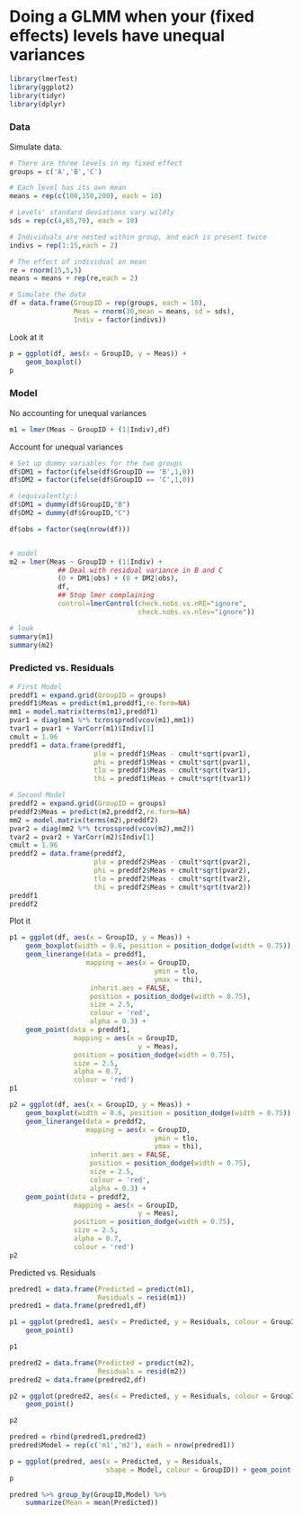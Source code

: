 Doing a GLMM when your (fixed effects) levels have unequal variances
====================================================================

```r
library(lmerTest)
library(ggplot2)
library(tidyr)
library(dplyr)
```

### Data

Simulate data.

```r
# There are three levels in my fixed effect
groups = c('A','B','C')

# Each level has its own mean
means = rep(c(100,150,200), each = 10)

# Levels' standard deviations vary wildly
sds = rep(c(4,65,70), each = 10)

# Individuals are nested within group, and each is present twice
indivs = rep(1:15,each = 2)

# The effect of individual on mean
re = rnorm(15,5,5)
means = means + rep(re,each = 2)

# Simulate the data
df = data.frame(GroupID = rep(groups, each = 10),
				Meas = rnorm(30,mean = means, sd = sds),
				Indiv = factor(indivs))
```

Look at it

```r
p = ggplot(df, aes(x = GroupID, y = Meas)) +
	geom_boxplot()
p
```

### Model

No accounting for unequal variances

```r
m1 = lmer(Meas ~ GroupID + (1|Indiv),df)
```

Account for unequal variances

```r
# Set up dummy variables for the two groups
df$DM1 = factor(ifelse(df$GroupID == 'B',1,0))
df$DM2 = factor(ifelse(df$GroupID == 'C',1,0))

# (equivalently:)
df$DM1 = dummy(df$GroupID,"B")
df$DM2 = dummy(df$GroupID,"C")

df$obs = factor(seq(nrow(df)))


# model
m2 = lmer(Meas ~ GroupID + (1|Indiv) + 
			## Deal with residual variance in B and C
			(0 + DM1|obs) + (0 + DM2|obs),
			df,
			## Stop lmer complaining
			control=lmerControl(check.nobs.vs.nRE="ignore",
								check.nobs.vs.nlev="ignore"))

# look
summary(m1)
summary(m2)
```

### Predicted vs. Residuals

```r
# First Model
preddf1 = expand.grid(GroupID = groups)
preddf1$Meas = predict(m1,preddf1,re.form=NA)
mm1 = model.matrix(terms(m1),preddf1)
pvar1 = diag(mm1 %*% tcrossprod(vcov(m1),mm1))
tvar1 = pvar1 + VarCorr(m1)$Indiv[1]
cmult = 1.96
preddf1 = data.frame(preddf1,
					 plo = preddf1$Meas - cmult*sqrt(pvar1),
					 phi = preddf1$Meas + cmult*sqrt(pvar1),
					 tlo = preddf1$Meas - cmult*sqrt(tvar1),
					 thi = preddf1$Meas + cmult*sqrt(tvar1))

# Second Model
preddf2 = expand.grid(GroupID = groups)
preddf2$Meas = predict(m2,preddf2,re.form=NA)
mm2 = model.matrix(terms(m2),preddf2)
pvar2 = diag(mm2 %*% tcrossprod(vcov(m2),mm2))
tvar2 = pvar2 + VarCorr(m2)$Indiv[1]
cmult = 1.96
preddf2 = data.frame(preddf2,
					 plo = preddf2$Meas - cmult*sqrt(pvar2),
					 phi = preddf2$Meas + cmult*sqrt(pvar2),
					 tlo = preddf2$Meas - cmult*sqrt(tvar2),
					 thi = preddf2$Meas + cmult*sqrt(tvar2))
preddf1
preddf2
```

Plot it

```r
p1 = ggplot(df, aes(x = GroupID, y = Meas)) +
	geom_boxplot(width = 0.6, position = position_dodge(width = 0.75)) +
	geom_linerange(data = preddf1, 
				   mapping = aes(x = GroupID,
				   					ymin = tlo,
				   			  		ymax = thi),
					inherit.aes = FALSE,
					position = position_dodge(width = 0.75),
					size = 2.5,
					colour = 'red',
					alpha = 0.3) +
	geom_point(data = preddf1,
				mapping = aes(x = GroupID,
								y = Meas),
				position = position_dodge(width = 0.75),
				size = 2.5,
				alpha = 0.7,
				colour = 'red')
p1

p2 = ggplot(df, aes(x = GroupID, y = Meas)) +
	geom_boxplot(width = 0.6, position = position_dodge(width = 0.75)) +
	geom_linerange(data = preddf2, 
				   mapping = aes(x = GroupID,
				   					ymin = tlo,
				   			  		ymax = thi),
					inherit.aes = FALSE,
					position = position_dodge(width = 0.75),
					size = 2.5,
					colour = 'red',
					alpha = 0.3) +
	geom_point(data = preddf2,
				mapping = aes(x = GroupID,
								y = Meas),
				position = position_dodge(width = 0.75),
				size = 2.5,
				alpha = 0.7,
				colour = 'red')
p2
```

Predicted vs. Residuals

```r
predred1 = data.frame(Predicted = predict(m1),
					  Residuals = resid(m1))
predred1 = data.frame(predred1,df)

p1 = ggplot(predred1, aes(x = Predicted, y = Residuals, colour = GroupID)) +
	geom_point() 

p1

predred2 = data.frame(Predicted = predict(m2),
					  Residuals = resid(m2))
predred2 = data.frame(predred2,df)

p2 = ggplot(predred2, aes(x = Predicted, y = Residuals, colour = GroupID)) +
	geom_point() 

p2

predred = rbind(predred1,predred2)
predred$Model = rep(c('m1','m2'), each = nrow(predred1))

p = ggplot(predred, aes(x = Predicted, y = Residuals,
						shape = Model, colour = GroupID)) + geom_point()
p

predred %>% group_by(GroupID,Model) %>%
	summarize(Mean = mean(Predicted))
```


















